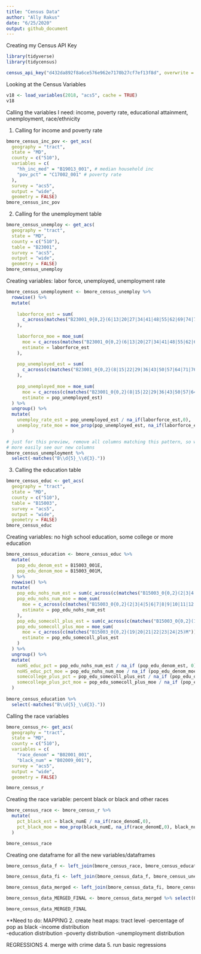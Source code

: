 ```yaml
---
title: "Census Data"
author: "Ally Rakus"
date: "6/25/2020"
output: github_document
---
```


Creating my Census API Key 
```r
library(tidyverse)
library(tidycensus)

census_api_key("d432da892f8a6ce576e962e7170b27cf7ef13f8d", overwrite = TRUE, install = TRUE) 

```

Looking at the Census Variables
```r
v18 <- load_variables(2018, "acs5", cache = TRUE)
v18
```

Calling the variables I need: income, poverty rate, educational attainment, unemployment, race/ethnicity

1. Calling for income and poverty rate 
```r
bmore_census_inc_pov <- get_acs(
  geography = "tract", 
  state = "MD",
  county = c("510"),
  variables = c(
    "hh_inc_med" = "B19013_001", # median household inc
    "pov_pct" = "C17002_001" # poverty rate
  ), 
  survey = "acs5",
  output = "wide",
  geometry = FALSE)
bmore_census_inc_pov
```
2. Calling for the unemployment table
```r
bmore_census_unemploy <- get_acs(
  geography = "tract", 
  state = "MD",
  county = c("510"),
  table = "B23001",
  survey = "acs5",
  output = "wide",
  geometry = FALSE)
bmore_census_unemploy
```
Creating variables: labor force, unemployed, unemployment rate
```r
bmore_census_unemployment <- bmore_census_unemploy %>% 
  rowwise() %>% 
  mutate(
    
    laborforce_est = sum(
      c_across(matches("B23001_0{0,2}(6|13|20|27|34|41|48|55|62|69|74|79|84|92|99|106|113|120|127|134|141|148|155|160|165|170)E"))
    ),
    
    laborforce_moe = moe_sum(
      moe = c_across(matches("B23001_0{0,2}(6|13|20|27|34|41|48|55|62|69|74|79|84|92|99|106|113|120|127|134|141|148|155|160|165|170)M")),
      estimate = laborforce_est
    ),
    
    pop_unemployed_est = sum(
      c_across(c(matches("B23001_0{0,2}(8|15|22|29|36|43|50|57|64|71|76|81|86|94|101|108|115|122|129|136|143|150|157|162|167|172)E")))
    ),
    
    pop_unemployed_moe = moe_sum(
      moe = c_across(c(matches("B23001_0{0,2}(8|15|22|29|36|43|50|57|64|71|76|81|86|94|101|108|115|122|129|136|143|150|157|162|167|172)M"))),
      estimate = pop_unemployed_est)
  ) %>% 
  ungroup() %>%
  mutate(
    unemploy_rate_est = pop_unemployed_est / na_if(laborforce_est,0),
    unemploy_rate_moe = moe_prop(pop_unemployed_est, na_if(laborforce_est,0), pop_unemployed_moe, laborforce_moe)
  )

# just for this preview, remove all columns matching this pattern, so we can
# more easily see our new columns
bmore_census_unemployment %>% 
  select(-matches("B\\d{5}_\\d{3}."))
```
3. Calling the education table
```r
bmore_census_educ <- get_acs(
  geography = "tract", 
  state = "MD",
  county = c("510"),
  table = "B15003",
  survey = "acs5",
  output = "wide",
  geometry = FALSE)
bmore_census_educ
```
Creating variables: no high school education, some college or more education 
```r
bmore_census_education <- bmore_census_educ %>%
  mutate(
    pop_edu_denom_est = B15003_001E,
    pop_edu_denom_moe = B15003_001M,
  ) %>%
  rowwise() %>%
  mutate(
    pop_edu_nohs_num_est = sum(c_across(c(matches("B15003_0{0,2}(2|3|4|5|6|7|8|9|10|11|12|13|14|15|16)E")))),
    pop_edu_nohs_num_moe = moe_sum(
      moe = c_across(c(matches("B15003_0{0,2}(2|3|4|5|6|7|8|9|10|11|12|13|14|15|16)M"))),
      estimate = pop_edu_nohs_num_est
    ),
    pop_edu_somecoll_plus_est = sum(c_across(c(matches("B15003_0{0,2}(19|20|21|22|23|24|25)E")))),
    pop_edu_somecoll_plus_moe = moe_sum(
      moe = c_across(c(matches("B15003_0{0,2}(19|20|21|22|23|24|25)M"))),
      estimate = pop_edu_somecoll_plus_est
    )
  ) %>%
  ungroup() %>% 
  mutate(
    noHS_educ_pct = pop_edu_nohs_num_est / na_if (pop_edu_denom_est, 0),
    noHS_educ_pct_moe = pop_edu_nohs_num_moe / na_if (pop_edu_denom_moe, 0),
    somecollege_plus_pct = pop_edu_somecoll_plus_est / na_if (pop_edu_denom_est, 0),
    somecollege_plus_pct_moe = pop_edu_somecoll_plus_moe / na_if (pop_edu_denom_moe,0)
  )
  
bmore_census_education %>% 
  select(-matches("B\\d{5}_\\d{3}."))
```

Calling the race variables 
```r
bmore_census_r<- get_acs(
  geography = "tract", 
  state = "MD",
  county = c("510"),
  variables = c(
    "race_denom" = "B02001_001",
    "black_num" = "B02009_001"),
  survey = "acs5",
  output = "wide",
  geometry = FALSE)

bmore_census_r
```

Creating the race variable: percent black or black and other races 
```r
bmore_census_race <- bmore_census_r %>% 
  mutate(
    pct_black_est = black_numE / na_if(race_denomE,0),
    pct_black_moe = moe_prop(black_numE, na_if(race_denomE,0), black_numM, race_denomM)
  )

bmore_census_race
```

Creating one dataframe for all the new variables/dataframes
```r
bmore_census_data_f <- left_join(bmore_census_race, bmore_census_education, by = "GEOID")

bmore_census_data_fi <- left_join(bmore_census_data_f, bmore_census_unemployment, by = "GEOID")

bmore_census_data_merged <- left_join(bmore_census_data_fi, bmore_census_inc_pov, by = "GEOID")

bmore_census_data_MERGED_FINAL <- bmore_census_data_merged %>% select(GEOID, pct_black_est, pct_black_moe, noHS_educ_pct, noHS_educ_pct_moe, somecollege_plus_pct, somecollege_plus_pct_moe, unemploy_rate_est, unemploy_rate_moe, hh_inc_medE, hh_inc_medM, pov_pctE, pov_pctM)

bmore_census_data_MERGED_FINAL
```




**Need to do: 
MAPPING 
2. create heat maps: tract level 
  -percentage of pop as black 
  -income distribution  
  -education distribution
  -poverty distribution 
  -unemployment distribution
  
REGRESSIONS
4. merge with crime data 
5. run basic regressions 


